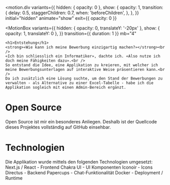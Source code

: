 

<motion.div
  variants={{
    hidden: { opacity: 0 },
    show: {
      opacity: 1,
      transition: {
        delay: 0.5,
        staggerChildren: 0.7,
        when: 'beforeChildren',
      },
    },
  }}
  initial="hidden"
  animate="show"
  exit={{ opacity: 0 }}
>
  <MotionBox
    variants={{
      hidden: { opacity: 0, translateY: '-20px' },
      show: { opacity: 1, translateY: 0 },
    }}
    transition={{ duration: 1 }}
    mb="4"
  >
    <h1>Entstehung</h1>
    <strong>«Wie kann ich meine Bewerbung einzigartig machen?»</strong><br />
    «Ich bin schliesslich ein Informatiker», dachte ich. «Also nutze ich doch meine Fähigkeiten dazu».<br />
    So entstand die Idee, eine Applikation zu kreieren, mit welcher ich meine Bewerbungsunterlagen auf interaktive Weise präsentieren kann.<br />
    Da ich zusätzlich eine Lösung suchte, um den Stand der Bewerbungen zu verwalten - als Alternative zu einer Excel-Tabelle - habe ich die Applikation sogleich mit einen Admin-Bereich ergänzt.
  </MotionBox>
  <MotionBox
    mt="6"
    variants={{
      hidden: { opacity: 0, translateY: '-20px' },
      show: { opacity: 1, translateY: 0 },
    }}
    transition={{ duration: 1 }}
  >
    <h1>Open Source</h1>
    Open Source ist mir ein besonderes Anliegen. Deshalb ist der Quellcode dieses Projektes vollständig auf <Link href="https://github.com/paescuj/jaa" isExternal color="blue.500">GitHub</Link> einsehbar.
  </MotionBox>
  <MotionBox
    mt="6"
    variants={{
      hidden: { opacity: 0, translateY: '-20px' },
      show: { opacity: 1, translateY: 0 },
    }}
    transition={{ duration: 1 }}
  >
    <h1>Technologien</h1>
    Die Applikation wurde mittels den folgenden Technologien umgesetzt:
    <UnorderedList mt="2" spacing="2">
      <ListItem><Link href="https://nextjs.org" isExternal color="blue.500">Next.js</Link> / <Link href="https://reactjs.org" isExternal color="blue.500">React</Link> - Frontend</ListItem>
      <ListItem><Link href="https://chakra-ui.com" isExternal color="blue.500">Chakra UI</Link> - UI Komponenten</ListItem>
      <ListItem><Link href="https://iconoir.com" isExternal color="blue.500">Iconoir</Link> - Icons</ListItem>
      <ListItem><Link href="https://directus.io" isExternal color="blue.500">Directus</Link> - Backend</ListItem>
      <ListItem><Link href="https://papercups.io" isExternal color="blue.500">Papercups</Link> - Chat-Funktionalität</ListItem>
      <ListItem><Link href="https://www.docker.com/community/open-source" isExternal color="blue.500">Docker</Link> - Deployment / Runtime</ListItem>
    </UnorderedList>

  </MotionBox>
</motion.div>

